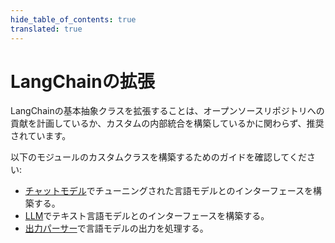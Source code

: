 ```yaml
---
hide_table_of_contents: true
translated: true
---
```


# LangChainの拡張

LangChainの基本抽象クラスを拡張することは、オープンソースリポジトリへの貢献を計画しているか、カスタムの内部統合を構築しているかに関わらず、推奨されています。

以下のモジュールのカスタムクラスを構築するためのガイドを確認してください:

- [チャットモデル](/docs/modules/model_io/chat/custom_chat_model)でチューニングされた言語モデルとのインターフェースを構築する。
- [LLM](/docs/modules/model_io/llms/custom_llm)でテキスト言語モデルとのインターフェースを構築する。
- [出力パーサー](/docs/modules/model_io/output_parsers/custom)で言語モデルの出力を処理する。
